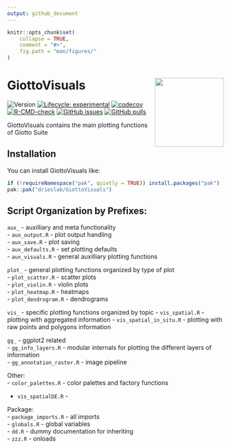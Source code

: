 ```yaml
---
output: github_document
---
```


<!-- README.md is generated from README.Rmd. Please edit that file -->

```r
knitr::opts_chunk$set(
    collapse = TRUE,
    comment = "#>",
    fig.path = "man/figures/"
)
```


# GiottoVisuals <img src="man/figures/logo.png" align="right" alt="" width="160" />

<!-- badges: start -->
![Version](https://img.shields.io/github/r-package/v/drieslab/GiottoVisuals)
[![Lifecycle: experimental](https://img.shields.io/badge/lifecycle-experimental-orange.svg)](https://lifecycle.r-lib.org/articles/stages.html#experimental)
[![codecov](https://codecov.io/github/drieslab/GiottoVisuals/graph/badge.svg?token=F4ga1Ahbhw)](https://codecov.io/github/drieslab/GiottoVisuals)
[![R-CMD-check](https://github.com/drieslab/GiottoVisuals/actions/workflows/main_check.yml/badge.svg)](https://github.com/drieslab/GiottoVisuals/actions/workflows/main_check.yml)
[![GitHub issues](https://img.shields.io/github/issues/drieslab/Giotto)](https://github.com/drieslab/Giotto/issues)
[![GitHub pulls](https://img.shields.io/github/issues-pr/drieslab/GiottoVisuals)](https://github.com/drieslab/GiottoVisuals/pulls)
<!-- badges: end -->

GiottoVisuals contains the main plotting functions of Giotto Suite

## Installation

You can install GiottoVisuals like:

``` r
if (!requireNamespace("pak", quietly = TRUE)) install.packages("pak")
pak::pak("drieslab/GiottoVisuals")
```

## Script Organization by Prefixes:

`aux_` - auxilliary and meta functionality    
- `aux_output.R` - plot output handling    
- `aux_save.R` - plot saving    
- `aux_defaults.R` - set plotting defaults    
- `aux_visuals.R` - general auxilliary plotting functions    

`plot_` - general plotting functions organized by type of plot    
- `plot_scatter.R` - scatter plots    
- `plot_violin.R` - violin plots    
- `plot_heatmap.R` - heatmaps    
- `plot_dendrogram.R` - dendrograms    

`vis_` - specific plotting functions organized by topic
- `vis_spatial.R` - plotting with aggregated information
- `vis_spatial_in_situ.R` - plotting with raw points and polygons information

`gg_` - ggplot2 related    
- `gg_info_layers.R` - modular internals for plotting the different layers of information    
- `gg_annotation_raster.R` - image pipeline

Other:    
- `color_palettes.R` - color palettes and factory functions    


- `vis_spatialDE.R` - 

Package:    
- `package_imports.R` - all imports    
- `globals.R` - global variables    
- `dd.R` - dummy documentation for inheriting    
- `zzz.R` - onloads    


